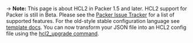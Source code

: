 -> **Note:** This page is about HCL2 in Packer 1.5 and later. HCL2 support for
Packer is still in Beta. Please see the [Packer Issue
Tracker](https://github.com/Bourne-ID/packer/issues/9176) for a list of
supported features. For the old-style stable configuration language see
[template docs](/docs/templates). You can now transform your JSON file into an
HCL2 config file using the [hcl2_upgrade command](/docs/commands/hcl2_upgrade).
